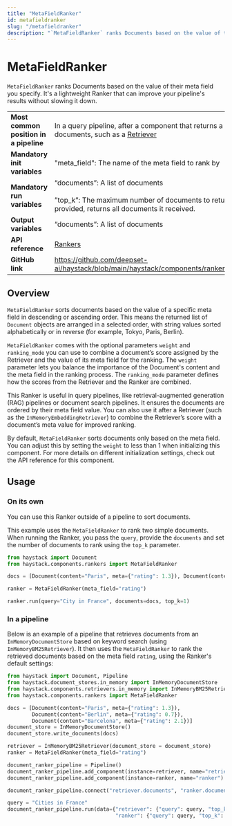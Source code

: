```yaml
---
title: "MetaFieldRanker"
id: metafieldranker
slug: "/metafieldranker"
description: "`MetaFieldRanker` ranks Documents based on the value of their meta field you specify. It's a lightweight Ranker that can improve your pipeline's results without slowing it down."
---
```


# MetaFieldRanker

`MetaFieldRanker` ranks Documents based on the value of their meta field you specify. It's a lightweight Ranker that can improve your pipeline's results without slowing it down.

|  |  |
| --- | --- |
| **Most common position in a pipeline** | In a query pipeline, after a component that returns a list of documents, such as a [Retriever](/docs/pipeline-components/retrievers.mdx) |
| **Mandatory init variables** | "meta_field": The name of the meta field to rank by |
| **Mandatory run variables** | “documents”: A list of documents  <br /> <br />”top_k”: The maximum number of documents to return. If not provided, returns all documents it received. |
| **Output variables** | “documents”: A list of documents |
| **API reference** | [Rankers](/reference/rankers-api) |
| **GitHub link** | https://github.com/deepset-ai/haystack/blob/main/haystack/components/rankers/meta_field.py |

## Overview

`MetaFieldRanker` sorts documents based on the value of a specific meta field in descending or ascending order. This means the returned list of `Document` objects are arranged in a selected order, with string values sorted alphabetically or in reverse (for example, Tokyo, Paris, Berlin).

`MetaFieldRanker` comes with the optional parameters  `weight` and `ranking_mode` you can use to combine a document’s score assigned by the Retriever and the value of its meta field for the ranking. The `weight` parameter lets you balance the importance of the Document's content and the meta field in the ranking process. The `ranking_mode` parameter defines how the scores from the Retriever and the Ranker are combined.

This Ranker is useful in query pipelines, like retrieval-augmented generation (RAG) pipelines or document search pipelines. It ensures the documents are ordered by their meta field value. You can also use it after a Retriever (such as the `InMemoryEmbeddingRetriever`) to combine the Retriever’s score with a document’s meta value for improved ranking.

By default, `MetaFieldRanker` sorts documents only based on the meta field. You can adjust this by setting the `weight` to less than 1 when initializing this component. For more details on different initialization settings, check out the API reference for this component.

## Usage

### On its own

You can use this Ranker outside of a pipeline to sort documents.

This example uses the `MetaFieldRanker` to rank two simple documents. When running the Ranker, you pass the  `query`, provide the `documents` and set the number of documents to rank using the `top_k` parameter.

```python
from haystack import Document
from haystack.components.rankers import MetaFieldRanker

docs = [Document(content="Paris", meta={"rating": 1.3}), Document(content="Berlin", meta={"rating": 0.7})]

ranker = MetaFieldRanker(meta_field="rating")

ranker.run(query="City in France", documents=docs, top_k=1)
```

### In a pipeline

Below is an example of a pipeline that retrieves documents from an `InMemoryDocumentStore` based on keyword search (using `InMemoryBM25Retriever`). It then uses the `MetaFieldRanker` to rank the retrieved documents based on the meta field `rating`, using the Ranker's default settings:

```python
from haystack import Document, Pipeline
from haystack.document_stores.in_memory import InMemoryDocumentStore
from haystack.components.retrievers.in_memory import InMemoryBM25Retriever
from haystack.components.rankers import MetaFieldRanker

docs = [Document(content="Paris", meta={"rating": 1.3}),
        Document(content="Berlin", meta={"rating": 0.7}),
        Document(content="Barcelona", meta={"rating": 2.1})]
document_store = InMemoryDocumentStore()
document_store.write_documents(docs)

retriever = InMemoryBM25Retriever(document_store = document_store)
ranker = MetaFieldRanker(meta_field="rating")

document_ranker_pipeline = Pipeline()
document_ranker_pipeline.add_component(instance=retriever, name="retriever")
document_ranker_pipeline.add_component(instance=ranker, name="ranker")

document_ranker_pipeline.connect("retriever.documents", "ranker.documents")

query = "Cities in France"
document_ranker_pipeline.run(data={"retriever": {"query": query, "top_k": 3},
                                   "ranker": {"query": query, "top_k": 2}})
```
